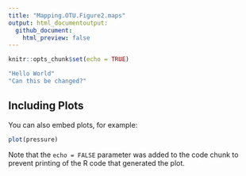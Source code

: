```yaml
---
title: "Mapping.OTU.Figure2.maps"
output: html_documentoutput:
  github_document:
    html_preview: false
---
```


```r
knitr::opts_chunk$set(echo = TRUE)
```


```r
"Hello World"
"Can this be changed?"
```

## Including Plots

You can also embed plots, for example:

```r
plot(pressure)
```

Note that the `echo = FALSE` parameter was added to the code chunk to prevent printing of the R code that generated the plot.
